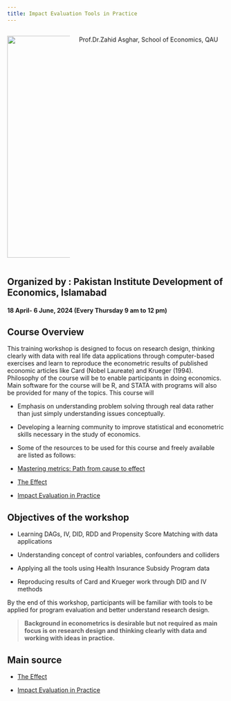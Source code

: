---
title: Impact Evaluation Tools in Practice
---

::: columns
::: {.column width="30%"}
![](zahid1.jpeg){width="512"}
:::

::: {.column width="70%"}
::: nonincremental
Prof.Dr.Zahid Asghar, School of Economics, QAU

:::
:::
:::


## Organized by : Pakistan Institute Development of Economics, Islamabad
#### 18 April- 6 June, 2024 (Every Thursday 9 am to 12 pm)


## Course Overview

This training workshop is designed [ to focus on research design]{.yellow}, [thinking clearly with data]{.yellow} with real life data applications through computer-based exercises and learn to reproduce the econometric results of published economic articles like Card (Nobel Laureate) and Krueger (1994). Philosophy of the course will be to enable participants in [doing economics]{.yellow}. [Main software for the course will be R]{.yellow}, and STATA with programs will also be provided for many of the topics. This course will

-   Emphasis on understanding problem solving through real data rather than just simply understanding issues conceptually.

-   Developing a learning community to improve statistical and econometric skills necessary in the study of economics.

-   Some of the resources to be used for this course and freely available are listed as follows:


-   [Mastering metrics: Path from cause to effect](https://www.masteringmetrics.com/)

-   [The Effect](theeffectbook.net)

-   [Impact Evaluation in Practice](https://www.worldbank.org/en/programs/sief-trust-fund/publication/impact-evaluation-in-practice)

## Objectives of the workshop

-   Learning DAGs, IV, DID, RDD and Propensity Score Matching with data applications

-   Understanding concept of control variables, confounders and colliders

-   Applying all the tools using Health Insurance Subsidy Program data

-   Reproducing results of Card and Krueger work through DID and IV methods

By the end of this workshop, participants will be familiar with tools to be applied for program evaluation and better understand research design. 

> **Background in econometrics is desirable but not required as main focus is on research design and thinking clearly with data and working with ideas in practice.**

## Main source
-   [The Effect](theeffectbook.net)

-   [Impact Evaluation in Practice](https://www.worldbank.org/en/programs/sief-trust-fund/publication/impact-evaluation-in-practice)



